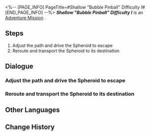 <%-- [PAGE_INFO]
PageTitle=#Shallow "Bubble Pinball" Difficulty I#
[END_PAGE_INFO] --%>
{{Stub|Dialogue.}}
{{Mission Infobox
|id            = 8020224
|title         = 
|image         = <!--Mission Shallow "Bubble Pinball" Difficulty I.png-->
|type          = Adventure
|event_name    = 
|chapter       = 
|requirements  = 
|summary       = <!--official mission summary from Fate's Atlas-->
|characters    = Trailblazer
|startLocation = [[<!--starting world-->]] - [[<!--starting area-->]]
|world         = <!--starting world-->
|area          = <!--starting area-->
|prev          = 
|next          = 
|exp           = 
|credits       = 
|stellarJade   = 
|other         = 
}}
'''''Shallow "Bubble Pinball" Difficulty I''''' is an [[Adventure Mission]]<!--in [world]-->.

==Steps==
# Adjust the path and drive the Spheroid to escape
# Reroute and transport the Spheroid to its destination

<!--
==Gameplay Notes==

--><!--
==Trial Character==

-->
==Dialogue==
{{Stub Dialogue}}
===Adjust the path and drive the Spheroid to escape===
{{Dialogue Start}}
:{{tx}}
{{Dialogue End}}

===Reroute and transport the Spheroid to its destination===
{{Mission Description|type=adventure|location=<!--to be added-->|update|The wardens have destroyed the Spheroid lane. You have to manually reroute the course to repair the lanes and reconnect the various prison blocks.}}
{{Dialogue Start}}
:{{tx}}
{{Dialogue End}}

==Other Languages==
{{Other Languages
|en   = Shallow "Bubble Pinball" Difficulty I
|zhs  = 浅层「气泡弹珠」难度I
|zht  = 淺層「氣泡彈珠」難度I
|ja   = 表層夢境「バブルピンボール」難易度I
|ko   = 얕은 층 「버블 핀볼」 난이도 I
|es   = Burbupinball superficial, dificultad&nbsp;I
|fr   = Surface&nbsp;: «&nbsp;Flipper à bulles&nbsp;» difficulté&nbsp;I
|ru   = Верхний мир: Сферомёт I
|th   = "พินบอลหรรษา" ชั้นตื้น ระดับความยาก I
|vi   = "Bi Bong Bóng" Tầng Cạn - Độ Khó I
|de   = Seicht „Flipperkugel“ Schwierigkeitsgrad I
|id   = "Pinball Gelembung" yang Dangkal: Tingkat Kesulitan I
|pt   = "Pinball de Bolha" Raso Dificuldade I
}}

==Change History==
{{Change History|2.0}}
